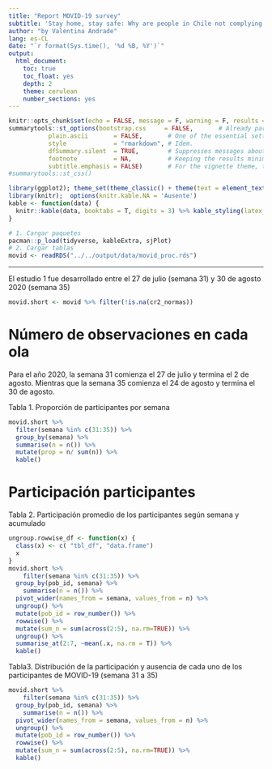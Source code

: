 ```yaml
---
title: "Report MOVID-19 survey"
subtitle: 'Stay home, stay safe: Why are people in Chile not complying with stay-at-home recommendations and restrictions?<br>ANID-COVID N°960 “CoV-IMPACT-C”'
author: "by Valentina Andrade"
lang: es-CL
date: "`r format(Sys.time(), '%d %B, %Y')`"
output:
  html_document:
    toc: true
    toc_float: yes
    depth: 2
    theme: cerulean
    number_sections: yes
---
```

```r
knitr::opts_chunk$set(echo = FALSE, message = F, warning = F, results = 'asis')
summarytools::st_options(bootstrap.css     = FALSE,       # Already part of the theme so no need for it
           plain.ascii       = FALSE,       # One of the essential settings
           style             = "rmarkdown", # Idem.
           dfSummary.silent  = TRUE,        # Suppresses messages about temporary files
           footnote          = NA,          # Keeping the results minimalistic
           subtitle.emphasis = FALSE)       # For the vignette theme, this gives better results.
#summarytools::st_css()

library(ggplot2); theme_set(theme_classic() + theme(text = element_text(size = 12)))
library(knitr);  options(knitr.kable.NA = 'Ausente')
kable <- function(data) {
  knitr::kable(data, booktabs = T, digits = 3) %>% kable_styling(latex_options =c("striped", "scale_down"),bootstrap_options = c("striped", "hover", "responsive", "condensed"))
}
```

```r
# 1. Cargar paquetes
pacman::p_load(tidyverse, kableExtra, sjPlot)
# 2. Cargar tablas
movid <- readRDS("../../output/data/movid_proc.rds")
```

----

El estudio 1 fue desarrollado entre el 27 de julio (semana 31) y 30 de agosto 2020  (semana 35) 

```r
movid.short <- movid %>% filter(!is.na(cr2_normas))
```

# Número de observaciones en cada ola

Para el año 2020, la semana 31 comienza el 27 de julio y termina el 2 de agosto. Mientras que la semana 35 comienza el 24 de agosto y termina el 30 de agosto. 

Tabla 1. Proporción de participantes por semana 
```r
movid.short %>%
  filter(semana %in% c(31:35)) %>% 
  group_by(semana) %>% 
  summarise(n = n()) %>% 
  mutate(prop = n/ sum(n)) %>% 
  kable()
```

# Participación participantes

Tabla 2. Participación promedio de los participantes según semana y acumulado
```r
ungroup.rowwise_df <- function(x) {
  class(x) <- c( "tbl_df", "data.frame")
  x
}
movid.short %>%
    filter(semana %in% c(31:35)) %>% 
  group_by(pob_id, semana) %>% 
    summarise(n = n()) %>% 
  pivot_wider(names_from = semana, values_from = n) %>% 
  ungroup() %>% 
  mutate(pob_id = row_number()) %>%
  rowwise() %>% 
  mutate(sum_n = sum(across(2:5), na.rm=TRUE)) %>%
  ungroup() %>% 
  summarise_at(2:7, ~mean(.x, na.rm = T)) %>% 
  kable()

```



Tabla3. Distribución de la participación y ausencia de cada uno de los participantes de MOVID-19 (semana 31 a 35)
```r
movid.short %>%
    filter(semana %in% c(31:35)) %>% 
  group_by(pob_id, semana) %>% 
    summarise(n = n()) %>% 
  pivot_wider(names_from = semana, values_from = n) %>% 
  ungroup() %>% 
  mutate(pob_id = row_number()) %>%
  rowwise() %>% 
  mutate(sum_n = sum(across(2:5), na.rm=TRUE)) %>% 
  kable()

```




